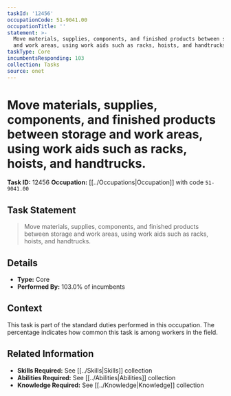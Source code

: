 ```yaml
---
taskId: '12456'
occupationCode: 51-9041.00
occupationTitle: ''
statement: >-
  Move materials, supplies, components, and finished products between storage
  and work areas, using work aids such as racks, hoists, and handtrucks.
taskType: Core
incumbentsResponding: 103
collection: Tasks
source: onet
---
```

# Move materials, supplies, components, and finished products between storage and work areas, using work aids such as racks, hoists, and handtrucks.

**Task ID:** 12456
**Occupation:** [[../Occupations|Occupation]] with code `51-9041.00`

## Task Statement

> Move materials, supplies, components, and finished products between storage and work areas, using work aids such as racks, hoists, and handtrucks.

## Details

- **Type:** Core
- **Performed By:** 103.0% of incumbents

## Context

This task is part of the standard duties performed in this occupation. The percentage indicates how common this task is among workers in the field.

## Related Information

- **Skills Required:** See [[../Skills|Skills]] collection
- **Abilities Required:** See [[../Abilities|Abilities]] collection
- **Knowledge Required:** See [[../Knowledge|Knowledge]] collection
